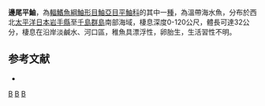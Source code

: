 {{Speciesbox
| taxon = Sebastes taczanowskii
| image = エゾメバル (Sebastes taczanowskii) (15257759589).jpg
| status = NE
| status_system = IUCN3.1
| binomial_authority =  [[Steindachner|Steindachner]], 1880
| synonyms = *''Sebastes taczanowski, Steindachner, 1880''
}}

'''邊尾平鮋'''，為[[輻鰭魚綱|輻鰭魚綱]][[鮋形目|鮋形目]][[鮋亞目|鮋亞目]][[平鮋科|平鮋科]]的其中一[[種|種]]，為溫帶海水魚，分布於西北[[太平洋|太平洋]][[日本|日本]][[岩手縣|岩手縣]]至[[千島群島|千島群島]]南部海域，棲息深度0-120公尺，體長可達32公分，棲息在沿岸淡鹹水、河口區，稚魚具漂浮性，卵胎生，生活習性不明。

==参考文献==
*{{FishBase_species|genus=Sebastes|species=taczanowskii |year=2014|month=6}}

{{taxonbar}}
[[Category:_1880年描述的鱼类|B]]
[[Category:平鮋屬|B]]
[[Category:1880年描述的魚類|B]]